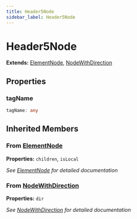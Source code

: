 ```yaml
---
title: Header5Node
sidebar_label: Header5Node
---
```


# Header5Node

**Extends:** [ElementNode](/api/interfaces/elementnode), [NodeWithDirection](/api/interfaces/nodewithdirection)

## Properties

### tagName

```typescript
tagName: any
```

## Inherited Members

### From [ElementNode](/api/interfaces/elementnode)

**Properties:** `children`, `isLocal`

*See [ElementNode](/api/interfaces/elementnode) for detailed documentation*

### From [NodeWithDirection](/api/interfaces/nodewithdirection)

**Properties:** `dir`

*See [NodeWithDirection](/api/interfaces/nodewithdirection) for detailed documentation*

